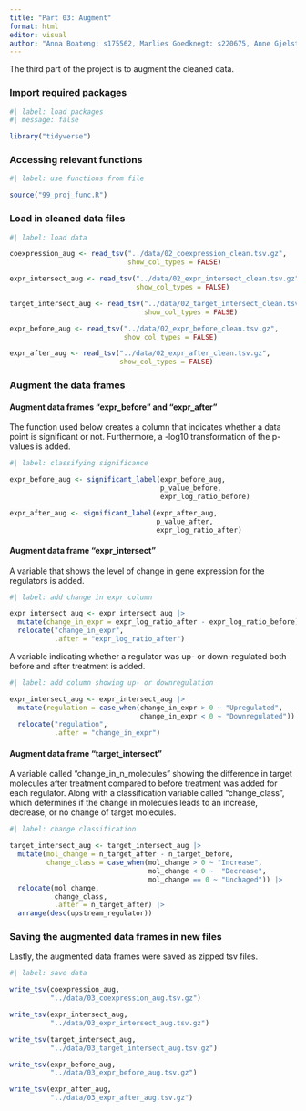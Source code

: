 ```yaml
---
title: "Part 03: Augment"
format: html
editor: visual
author: "Anna Boateng: s175562, Marlies Goedknegt: s220675, Anne Gjelstrup: s194530, Katja Jagd: s185395, Olivia Ronnenberg: s183359"
---
```


The third part of the project is to augment the cleaned data.

### Import required packages

```r
#| label: load packages
#| message: false

library("tidyverse")
```

### Accessing relevant functions

```r
#| label: use functions from file

source("99_proj_func.R")
```

### Load in cleaned data files

```r
#| label: load data

coexpression_aug <- read_tsv("../data/02_coexpression_clean.tsv.gz",
                             show_col_types = FALSE)

expr_intersect_aug <- read_tsv("../data/02_expr_intersect_clean.tsv.gz",
                               show_col_types = FALSE)

target_intersect_aug <- read_tsv("../data/02_target_intersect_clean.tsv.gz",
                                 show_col_types = FALSE)

expr_before_aug <- read_tsv("../data/02_expr_before_clean.tsv.gz",
                            show_col_types = FALSE)

expr_after_aug <- read_tsv("../data/02_expr_after_clean.tsv.gz",
                           show_col_types = FALSE)
```

### Augment the data frames

#### Augment data frames "expr_before" and "expr_after"

The function used below creates a column that indicates whether a data point is significant or not. Furthermore, a -log10 transformation of the p-values is added.

```r
#| label: classifying significance

expr_before_aug <- significant_label(expr_before_aug,
                                     p_value_before,
                                     expr_log_ratio_before)

expr_after_aug <- significant_label(expr_after_aug,
                                    p_value_after,
                                    expr_log_ratio_after) 
```

#### Augment data frame "expr_intersect"

A variable that shows the level of change in gene expression for the regulators is added.

```r
#| label: add change in expr column 

expr_intersect_aug <- expr_intersect_aug |>
  mutate(change_in_expr = expr_log_ratio_after - expr_log_ratio_before) |> 
  relocate("change_in_expr",
           .after = "expr_log_ratio_after")
```

A variable indicating whether a regulator was up- or down-regulated both before and after treatment is added.

```r
#| label: add column showing up- or downregulation 

expr_intersect_aug <- expr_intersect_aug |>
  mutate(regulation = case_when(change_in_expr > 0 ~ "Upregulated",
                                change_in_expr < 0 ~ "Downregulated")) |> 
  relocate("regulation",
           .after = "change_in_expr")
```

#### Augment data frame "target_intersect"

A variable called "change_in_n_molecules" showing the difference in target molecules after treatment compared to before treatment was added for each regulator. Along with a classification variable called "change_class", which determines if the change in molecules leads to an increase, decrease, or no change of target molecules.

```r
#| label: change classification

target_intersect_aug <- target_intersect_aug |> 
  mutate(mol_change = n_target_after - n_target_before,
         change_class = case_when(mol_change > 0 ~ "Increase",
                                  mol_change < 0 ~  "Decrease",
                                  mol_change == 0 ~ "Unchaged")) |> 
  relocate(mol_change, 
           change_class,
           .after = n_target_after) |> 
  arrange(desc(upstream_regulator)) 
```

### Saving the augmented data frames in new files

Lastly, the augmented data frames were saved as zipped tsv files.

```r
#| label: save data

write_tsv(coexpression_aug,
          "../data/03_coexpression_aug.tsv.gz")

write_tsv(expr_intersect_aug,
          "../data/03_expr_intersect_aug.tsv.gz")

write_tsv(target_intersect_aug,
          "../data/03_target_intersect_aug.tsv.gz")

write_tsv(expr_before_aug,
          "../data/03_expr_before_aug.tsv.gz")

write_tsv(expr_after_aug,
          "../data/03_expr_after_aug.tsv.gz")
```
